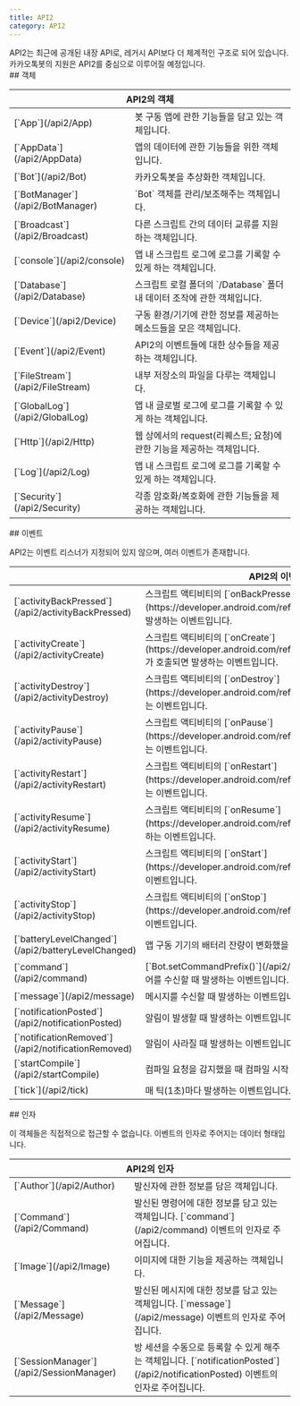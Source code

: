 ```yaml
---
title: API2
category: API2
---
```


<Section>
  API2는 최근에 공개된 내장 API로, 레거시 API보다 더 체계적인 구조로 되어 있습니다. 카카오톡봇의 지원은 API2를 중심으로 이루어질 예정입니다.
</Section>
<Section>
  ## 객체

  <Table>
    <Thead>
      <Tr>
        <Th colSpan="2">API2의 객체</Th>
      </Tr>
    </Thead>
    <Tbody>
      <Tr>
        <Td><span>[`App`](/api2/App)</span></Td>
        <Td>
          봇 구동 앱에 관한 기능들을 담고 있는 객체입니다.
        </Td>
      </Tr>
      <Tr>
        <Td><span>[`AppData`](/api2/AppData)</span></Td>
        <Td>
          앱의 데이터에 관한 기능들을 위한 객체입니다.
        </Td>
      </Tr>
      <Tr>
        <Td><span>[`Bot`](/api2/Bot)</span></Td>
        <Td>
          카카오톡봇을 추상화한 객체입니다.
        </Td>
      </Tr>
      <Tr>
        <Td><span>[`BotManager`](/api2/BotManager)</span></Td>
        <Td>
          `Bot` 객체를 관리/보조해주는 객체입니다.
        </Td>
      </Tr>
      <Tr>
        <Td><span>[`Broadcast`](/api2/Broadcast)</span></Td>
        <Td>
          다른 스크립트 간의 데이터 교류를 지원하는 객체입니다.
        </Td>
      </Tr>
      <Tr>
        <Td><span><Feature
          category={"api2/Object/console"} feature={"console"}>[`console`](/api2/console)</Feature>
        </span></Td>
        <Td>
          앱 내 스크립트 로그에 로그를 기록할 수 있게 하는 객체입니다.
        </Td>
      </Tr>
      <Tr>
        <Td><span>[`Database`](/api2/Database)</span></Td>
        <Td>
          스크립트 로컬 폴더의 `/Database` 폴더 내 데이터 조작에 관한 객체입니다.
        </Td>
      </Tr>
      <Tr>
        <Td><span>[`Device`](/api2/Device)</span></Td>
        <Td>
          구동 환경/기기에 관한 정보를 제공하는 메소드들을 모은 객체입니다.
        </Td>
      </Tr>
      <Tr>
        <Td><span>[`Event`](/api2/Event)</span></Td>
        <Td>
          API2의 이벤트들에 대한 상수들을 제공하는 객체입니다.
        </Td>
      </Tr>
      <Tr>
        <Td><span>[`FileStream`](/api2/FileStream)</span></Td>
        <Td>
          내부 저장소의 파일을 다루는 객체입니다.
        </Td>
      </Tr>
      <Tr>
        <Td><span>[`GlobalLog`](/api2/GlobalLog)</span></Td>
        <Td>
          앱 내 글로벌 로그에 로그를 기록할 수 있게 하는 객체입니다.
        </Td>
      </Tr>
      <Tr>
        <Td><span>[`Http`](/api2/Http)</span></Td>
        <Td>
          웹 상에서의 request(리퀘스트; 요청)에 관한 기능을 제공하는 객체입니다.
        </Td>
      </Tr>
      <Tr>
        <Td><span>[`Log`](/api2/Log)</span></Td>
        <Td>
          앱 내 스크립트 로그에 로그를 기록할 수 있게 하는 객체입니다.
        </Td>
      </Tr>
      <Tr>
        <Td><span>[`Security`](/api2/Security)</span></Td>
        <Td>
          각종 암호화/복호화에 관한 기능들을 제공하는 객체입니다.
        </Td>
      </Tr>
    </Tbody>
  </Table>
</Section>
<Section>
  ## 이벤트

  API2는 이벤트 리스너가 지정되어 있지 않으며, 여러 이벤트가 존재합니다.

  <Table>
    <Thead>
      <Tr>
        <Th colSpan="2">API2의 이벤트</Th>
      </Tr>
    </Thead>
    <Tbody>
      <Tr>
        <Td><span>[`activityBackPressed`](/api2/activityBackPressed)</span></Td>
        <Td>
          스크립트 액티비티의 [`onBackPressed`](https://developer.android.com/reference/android/app/Activity#onBackPressed())가
          호출되면 발생하는 이벤트입니다.
        </Td>
      </Tr>
      <Tr>
        <Td><span>[`activityCreate`](/api2/activityCreate)</span></Td>
        <Td>
          스크립트 액티비티의
          [`onCreate`](https://developer.android.com/reference/android/app/Activity#onCreate(android.os.Bundle))가 호출되면
          발생하는 이벤트입니다.
        </Td>
      </Tr>
      <Tr>
        <Td><span>[`activityDestroy`](/api2/activityDestroy)</span></Td>
        <Td>
          스크립트 액티비티의 [`onDestroy`](https://developer.android.com/reference/android/app/Activity#onDestroy())가 호출되면 발생하는
          이벤트입니다.
        </Td>
      </Tr>
      <Tr>
        <Td><span>[`activityPause`](/api2/activityPause)</span></Td>
        <Td>
          스크립트 액티비티의 [`onPause`](https://developer.android.com/reference/android/app/Activity#onPause())가 호출되면 발생하는
          이벤트입니다.
        </Td>
      </Tr>
      <Tr>
        <Td><span>[`activityRestart`](/api2/activityRestart)</span></Td>
        <Td>
          스크립트 액티비티의 [`onRestart`](https://developer.android.com/reference/android/app/Activity#onRestart())가 호출되면 발생하는
          이벤트입니다.
        </Td>
      </Tr>
      <Tr>
        <Td><span>[`activityResume`](/api2/activityResume)</span></Td>
        <Td>
          스크립트 액티비티의 [`onResume`](https://developer.android.com/reference/android/app/Activity#onResume())가 호출되면 발생하는
          이벤트입니다.
        </Td>
      </Tr>
      <Tr>
        <Td><span>[`activityStart`](/api2/activityStart)</span></Td>
        <Td>
          스크립트 액티비티의 [`onStart`](https://developer.android.com/reference/android/app/Activity#onStart())가 호출되면 발생하는
          이벤트입니다.
        </Td>
      </Tr>
      <Tr>
        <Td><span>[`activityStop`](/api2/activityStop)</span></Td>
        <Td>
          스크립트 액티비티의 [`onStop`](https://developer.android.com/reference/android/app/Activity#onStop())가 호출되면 발생하는
          이벤트입니다.
        </Td>
      </Tr>
      <Tr>
        <Td><span>[`batteryLevelChanged`](/api2/batteryLevelChanged)</span></Td>
        <Td>
          앱 구동 기기의 배터리 잔량이 변화했을 때 발생하는 이벤트입니다.
        </Td>
      </Tr>
      <Tr>
        <Td><span>[`command`](/api2/command)</span></Td>
        <Td>
          [`Bot.setCommandPrefix()`](/api2/Bot/setCommandPrefix)에 의해 정해진 접두어로 시작하는 명령어를 수신할 때 발생하는 이벤트입니다.
        </Td>
      </Tr>
      <Tr>
        <Td><span>[`message`](/api2/message)</span></Td>
        <Td>
          메시지를 수신할 때 발생하는 이벤트입니다.
        </Td>
      </Tr>
      <Tr>
        <Td><span>[`notificationPosted`](/api2/notificationPosted)</span></Td>
        <Td>
          알림이 발생할 때 발생하는 이벤트입니다.
        </Td>
      </Tr>
      <Tr>
        <Td><span>[`notificationRemoved`](/api2/notificationRemoved)</span></Td>
        <Td>
          알림이 사라질 때 발생하는 이벤트입니다.
        </Td>
      </Tr>
      <Tr>
        <Td><span>[`startCompile`](/api2/startCompile)</span></Td>
        <Td>
          컴파일 요청을 감지했을 때 컴파일 시작 전에 발생하는 이벤트입니다.
        </Td>
      </Tr>
      <Tr>
        <Td><span>[`tick`](/api2/tick)</span></Td>
        <Td>
          매 틱(1초)마다 발생하는 이벤트입니다.
        </Td>
      </Tr>
    </Tbody>
  </Table>
</Section>
<Section>
  ## 인자

  이 객체들은 직접적으로 접근할 수 없습니다. 이벤트의 인자로 주어지는 데이터 형태입니다.

  <Table>
    <Thead>
      <Tr>
        <Th colSpan="2">API2의 인자</Th>
      </Tr>
    </Thead>
    <Tbody>
      <Tr>
        <Td><span>[`Author`](/api2/Author)</span></Td>
        <Td>
          발신자에 관한 정보를 담은 객체입니다.
        </Td>
      </Tr>
      <Tr>
        <Td><span>[`Command`](/api2/Command)</span></Td>
        <Td>
          발신된 명령어에 대한 정보를 담고 있는 객체입니다. [`command`](/api2/command) 이벤트의 인자로 주어집니다.
        </Td>
      </Tr>
      <Tr>
        <Td><span>[`Image`](/api2/Image)</span></Td>
        <Td>
          이미지에 대한 기능을 제공하는 객체입니다.
        </Td>
      </Tr>
      <Tr>
        <Td><span>[`Message`](/api2/Message)</span></Td>
        <Td>
          발신된 메시지에 대한 정보를 담고 있는 객체입니다. [`message`](/api2/message) 이벤트의 인자로 주어집니다.
        </Td>
      </Tr>
      <Tr>
        <Td><span>[`SessionManager`](/api2/SessionManager)</span></Td>
        <Td>
          방 세션을 수동으로 등록할 수 있게 해주는 객체입니다. [`notificationPosted`](/api2/notificationPosted) 이벤트의 인자로 주어집니다.
        </Td>
      </Tr>
    </Tbody>
  </Table>
</Section>
